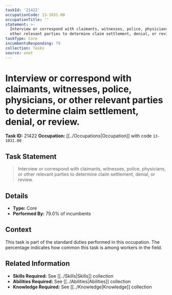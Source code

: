 ```yaml
---
taskId: '21422'
occupationCode: 13-1031.00
occupationTitle: ''
statement: >-
  Interview or correspond with claimants, witnesses, police, physicians, or
  other relevant parties to determine claim settlement, denial, or review.
taskType: Core
incumbentsResponding: 79
collection: Tasks
source: onet
---
```

# Interview or correspond with claimants, witnesses, police, physicians, or other relevant parties to determine claim settlement, denial, or review.

**Task ID:** 21422
**Occupation:** [[../Occupations|Occupation]] with code `13-1031.00`

## Task Statement

> Interview or correspond with claimants, witnesses, police, physicians, or other relevant parties to determine claim settlement, denial, or review.

## Details

- **Type:** Core
- **Performed By:** 79.0% of incumbents

## Context

This task is part of the standard duties performed in this occupation. The percentage indicates how common this task is among workers in the field.

## Related Information

- **Skills Required:** See [[../Skills|Skills]] collection
- **Abilities Required:** See [[../Abilities|Abilities]] collection
- **Knowledge Required:** See [[../Knowledge|Knowledge]] collection
